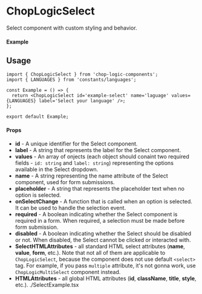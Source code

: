 
<Meta of={Select} title='Select' />

# ChopLogicSelect

Select component with custom styling and behavior.

#### Example

<Canvas of={Select.Default} />

## Usage

```tsx
import { ChopLogicSelect } from 'chop-logic-components';
import { LANGUAGES } from 'constants/languages';

const Example = () => {
  return <ChopLogicSelect id='example-select' name='laguage' values={LANGUAGES} label='Select your language' />;
};

export default Example;
```

#### Props

- **id** - A unique identifier for the Select component.
- **label** - A string that represents the label for the Select component.
- **values** - An array of onjects (each object should conaint two required fields - `id: string` and `label: string`) representing the options available in the Select dropdown.
- **name** - A string representing the name attribute of the Select component, used for form submissions.
- **placeholder** - A string that represents the placeholder text when no option is selected.
- **onSelectChange** - A function that is called when an option is selected. It can be used to handle the selection event.
- **required** - A boolean indicating whether the Select component is required in a form. When required, a selection must be made before form submission.
- **disabled** - A boolean indicating whether the Select should be disabled or not. When disabled, the Select cannot be clicked or interacted with.
- **SelectHTMLAttributes** - all standard HTML select attributes (**name**, **value**, **form**, etc.). Note that not all of them are applicable to `ChopLogicSelect`, because the component does not use default `<select>` tag. For example, if you pass `multiple` attribute, it's not gonna work, use `ChopLogicMultiSelect` component instead.
- **HTMLAttributes** - all global HTML attributes (**id**, **className**, **title**, **style**, etc.).
  ./SelectExample.tsx
